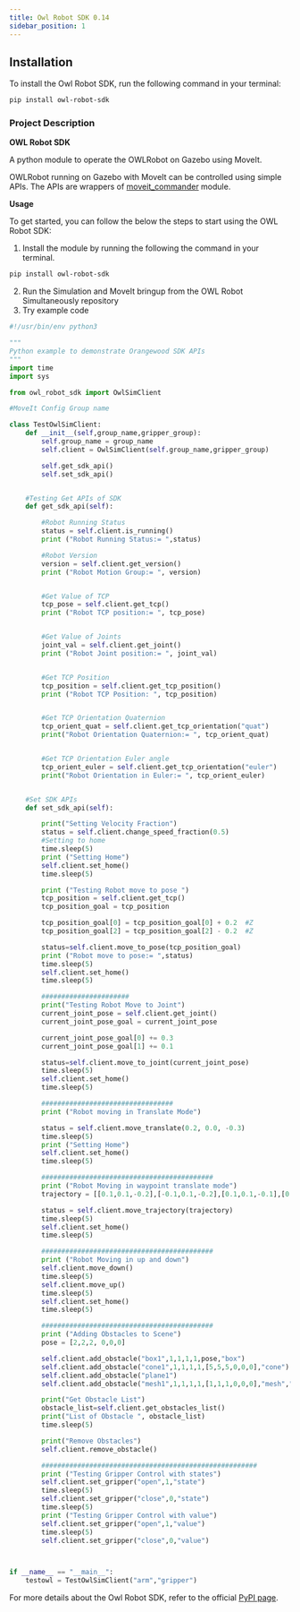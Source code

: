 ```yaml
---
title: Owl Robot SDK 0.14
sidebar_position: 1
---
```


## Installation
To install the Owl Robot SDK, run the following command in your terminal:

```bash
pip install owl-robot-sdk
```

### Project Description
**OWL Robot SDK**

A python module to operate the OWLRobot on Gazebo using MoveIt.

OWLRobot running on Gazebo with MoveIt can be controlled using simple APIs. The APIs are wrappers of [moveit_commander](https://docs.ros.org/en/kinetic/api/moveit_tutorials/html/doc/moveit_commander_scripting/moveit_commander_scripting_tutorial.html) module.


**Usage**

To get started, you can follow the below the steps to start using the OWL Robot SDK:
1. Install the module by running the following the command in your terminal.
```bash
pip install owl-robot-sdk
```

2. Run the Simulation and MoveIt bringup from the OWL Robot Simultaneously repository
3. Try example code 

```python
#!/usr/bin/env python3

"""
Python example to demonstrate Orangewood SDK APIs
"""
import time
import sys

from owl_robot_sdk import OwlSimClient

#MoveIt Config Group name

class TestOwlSimClient:
    def __init__(self,group_name,gripper_group):
        self.group_name = group_name
        self.client = OwlSimClient(self.group_name,gripper_group)

        self.get_sdk_api()
        self.set_sdk_api()


    #Testing Get APIs of SDK
    def get_sdk_api(self):

        #Robot Running Status
        status = self.client.is_running()
        print ("Robot Running Status:= ",status)

        #Robot Version
        version = self.client.get_version()
        print ("Robot Motion Group:= ", version)


        #Get Value of TCP 
        tcp_pose = self.client.get_tcp()
        print ("Robot TCP position:= ", tcp_pose)


        #Get Value of Joints
        joint_val = self.client.get_joint()
        print ("Robot Joint position:= ", joint_val)


        #Get TCP Position
        tcp_position = self.client.get_tcp_position()
        print ("Robot TCP Position: ", tcp_position)


        #Get TCP Orientation Quaternion
        tcp_orient_quat = self.client.get_tcp_orientation("quat")
        print("Robot Orientation Quaternion:= ", tcp_orient_quat)


        #Get TCP Orientation Euler angle
        tcp_orient_euler = self.client.get_tcp_orientation("euler")
        print("Robot Orientation in Euler:= ", tcp_orient_euler)


    #Set SDK APIs
    def set_sdk_api(self):

        print("Setting Velocity Fraction")
        status = self.client.change_speed_fraction(0.5)
        #Setting to home
        time.sleep(5)
        print ("Setting Home")
        self.client.set_home()
        time.sleep(5)

        print ("Testing Robot move to pose ")
        tcp_position = self.client.get_tcp()
        tcp_position_goal = tcp_position

        tcp_position_goal[0] = tcp_position_goal[0] + 0.2  #Z
        tcp_position_goal[2] = tcp_position_goal[2] - 0.2  #Z

        status=self.client.move_to_pose(tcp_position_goal)
        print ("Robot move to pose:= ",status)
        time.sleep(5)
        self.client.set_home()
        time.sleep(5)

        ######################
        print("Testing Robot Move to Joint")
        current_joint_pose = self.client.get_joint()
        current_joint_pose_goal = current_joint_pose

        current_joint_pose_goal[0] += 0.3
        current_joint_pose_goal[1] += 0.1

        status=self.client.move_to_joint(current_joint_pose)
        time.sleep(5)
        self.client.set_home()
        time.sleep(5)

        #################################
        print ("Robot moving in Translate Mode")

        status = self.client.move_translate(0.2, 0.0, -0.3)
        time.sleep(5)
        print ("Setting Home")
        self.client.set_home()
        time.sleep(5)

        ###########################################
        print ("Robot Moving in waypoint translate mode")
        trajectory = [[0.1,0.1,-0.2],[-0.1,0.1,-0.2],[0.1,0.1,-0.1],[0.2,-0.1,0.2]]

        status = self.client.move_trajectory(trajectory)
        time.sleep(5)
        self.client.set_home()
        time.sleep(5)

        ###########################################
        print ("Robot Moving in up and down")
        self.client.move_down()
        time.sleep(5)
        self.client.move_up()
        time.sleep(5)
        self.client.set_home()
        time.sleep(5)

        ###########################################
        print ("Adding Obstacles to Scene")
        pose = [2,2,2, 0,0,0]

        self.client.add_obstacle("box1",1,1,1,1,pose,"box")
        self.client.add_obstacle("cone1",1,1,1,1,[5,5,5,0,0,0],"cone")
        self.client.add_obstacle("plane1")
        self.client.add_obstacle("mesh1",1,1,1,1,[1,1,1,0,0,0],"mesh","/home/robot/arm.stl")

        print("Get Obstacle List")
        obstacle_list=self.client.get_obstacles_list()
        print("List of Obstacle ", obstacle_list)
        time.sleep(5)

        print("Remove Obstacles")
        self.client.remove_obstacle()

        ######################################################
        print ("Testing Gripper Control with states")
        self.client.set_gripper("open",1,"state")
        time.sleep(5)
        self.client.set_gripper("close",0,"state")
        time.sleep(5)
        print ("Testing Gripper Control with value")
        self.client.set_gripper("open",1,"value")
        time.sleep(5)
        self.client.set_gripper("close",0,"value")



if __name__ == "__main__":
    testowl = TestOwlSimClient("arm","gripper")
```

For more details about the Owl Robot SDK, refer to the official [PyPI page](https://pypi.org/project/owl-robot-sdk/).


<head>
  <title>Create Python apps using OWL robot SDK</title>
  <meta
    name="description"
    content="add a description"
  />
</head>
